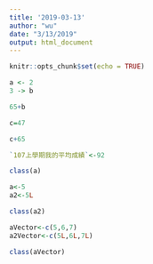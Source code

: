 ```yaml
---
title: '2019-03-13'
author: "wu"
date: "3/13/2019"
output: html_document
---
```


```r
knitr::opts_chunk$set(echo = TRUE)
```
```r
a <- 2
3 -> b
```

```r
65+b
```

```r
c=47
```

```r
c+65
```
```r
`107上學期我的平均成績`<-92
```
```r
class(a)
```
```r
a<-5
a2<-5L
```

```r
class(a2)
```
```r
aVector<-c(5,6,7)
a2Vector<-c(5L,6L,7L)
```
```r
class(aVector)
```

